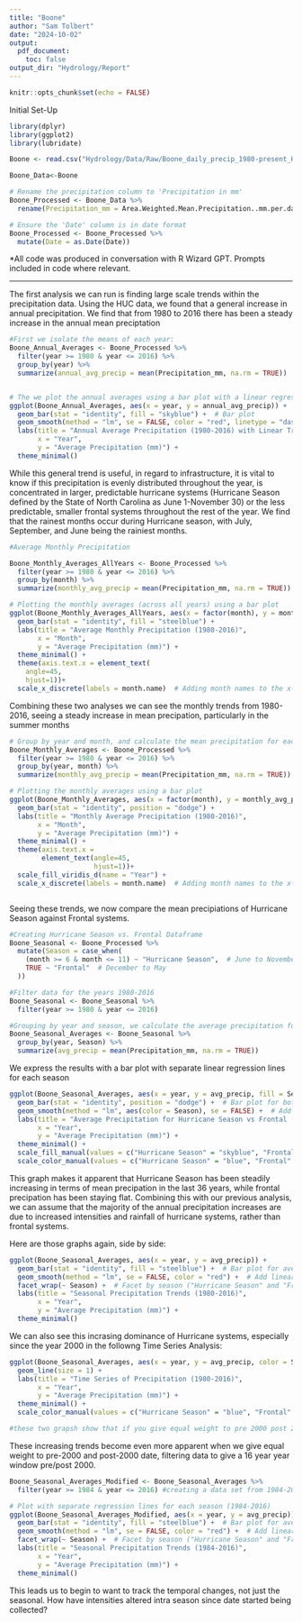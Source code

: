 ```yaml
---
title: "Boone"
author: "Sam Tolbert"
date: "2024-10-02"
output: 
  pdf_document:
    toc: false
output_dir: "Hydrology/Report"
---
```


```r
knitr::opts_chunk$set(echo = FALSE)

```

Initial Set-Up

```r

library(dplyr)
library(ggplot2)
library(lubridate)

Boone <- read.csv("Hydrology/Data/Raw/Boone_daily_precip_1980-present_HUC_050500010201_dayMet_split-dates-columns.csv", stringsAsFactors = TRUE)

Boone_Data<-Boone

# Rename the precipitation column to 'Precipitation in mm'
Boone_Processed <- Boone_Data %>%
  rename(Precipitation_mm = Area.Weighted.Mean.Precipitation..mm.per.day.)

# Ensure the 'Date' column is in date format
Boone_Processed <- Boone_Processed %>%
  mutate(Date = as.Date(Date))

```

*All code was produced in conversation with R Wizard GPT. Prompts included
in code where relevant.

----
The first analysis we can run is finding large scale trends within the
precipitation data. Using the HUC data, we found that a general increase in
annual precipitation. We find that from 1980 to 2016 there has been a steady
increase in the annual mean preciptation

```r

#First we isolate the means of each year:
Boone_Annual_Averages <- Boone_Processed %>%
  filter(year >= 1980 & year <= 2016) %>%
  group_by(year) %>%
  summarize(annual_avg_precip = mean(Precipitation_mm, na.rm = TRUE))


# The we plot the annual averages using a bar plot with a linear regression line
ggplot(Boone_Annual_Averages, aes(x = year, y = annual_avg_precip)) +
  geom_bar(stat = "identity", fill = "skyblue") +  # Bar plot
  geom_smooth(method = "lm", se = FALSE, color = "red", linetype = "dashed") +  # Linear regression line
  labs(title = "Annual Average Precipitation (1980-2016) with Linear Trend",
       x = "Year",
       y = "Average Precipitation (mm)") +
  theme_minimal()

```



While this general trend is useful, in regard to infrastructure,
it is vital to know if this precipitation is evenly distributed 
throughout the year, is concentrated in larger, predictable hurricane systems
(Hurricane Season defined by the State of North Carolina as June 1-November 30)
or the less predictable, smaller frontal systems throughout the rest of the
year. We find that the rainest months occur during Hurricane season, with
July, September, and June being the rainiest months.

```r

#Average Monthly Precipitation

Boone_Monthly_Averages_AllYears <- Boone_Processed %>%
  filter(year >= 1980 & year <= 2016) %>%
  group_by(month) %>%
  summarize(monthly_avg_precip = mean(Precipitation_mm, na.rm = TRUE))

# Plotting the monthly averages (across all years) using a bar plot
ggplot(Boone_Monthly_Averages_AllYears, aes(x = factor(month), y = monthly_avg_precip)) +
  geom_bar(stat = "identity", fill = "steelblue") +
  labs(title = "Average Monthly Precipitation (1980-2016)",
       x = "Month",
       y = "Average Precipitation (mm)") +
  theme_minimal() + 
  theme(axis.text.x = element_text(
    angle=45, 
    hjust=1))+
  scale_x_discrete(labels = month.name)  # Adding month names to the x-axis

```


Combining these two analyses we can see the monthly trends from 1980-2016, seeing
a steady increase in mean precipation, particularly in the summer months

```r

# Group by year and month, and calculate the mean precipitation for each month
Boone_Monthly_Averages <- Boone_Processed %>%
  filter(year >= 1980 & year <= 2016) %>%
  group_by(year, month) %>%
  summarize(monthly_avg_precip = mean(Precipitation_mm, na.rm = TRUE))

# Plotting the monthly averages using a bar plot
ggplot(Boone_Monthly_Averages, aes(x = factor(month), y = monthly_avg_precip, fill = factor(year))) +
  geom_bar(stat = "identity", position = "dodge") +
  labs(title = "Monthly Average Precipitation (1980-2016)",
       x = "Month",
       y = "Average Precipitation (mm)") +
  theme_minimal() + 
  theme(axis.text.x = 
        element_text(angle=45, 
                     hjust=1))+
  scale_fill_viridis_d(name = "Year") +
  scale_x_discrete(labels = month.name)  # Adding month names to the x-axis



```


Seeing these trends, we now compare the mean precipiations of Hurricane Season
against Frontal systems.
```r

#Creating Hurricane Season vs. Frontal Dataframe
Boone_Seasonal <- Boone_Processed %>%
  mutate(Season = case_when(
    (month >= 6 & month <= 11) ~ "Hurricane Season",  # June to November
    TRUE ~ "Frontal"  # December to May
  ))

#Filter data for the years 1980-2016
Boone_Seasonal <- Boone_Seasonal %>%
  filter(year >= 1980 & year <= 2016)

#Grouping by year and season, we calculate the average precipitation for each year and season
Boone_Seasonal_Averages <- Boone_Seasonal %>%
  group_by(year, Season) %>%
  summarize(avg_precip = mean(Precipitation_mm, na.rm = TRUE))
```


We express the results with a bar plot with separate linear regression lines for each season
```r

ggplot(Boone_Seasonal_Averages, aes(x = year, y = avg_precip, fill = Season)) +
  geom_bar(stat = "identity", position = "dodge") +  # Bar plot for both seasons side-by-side
  geom_smooth(method = "lm", aes(color = Season), se = FALSE) +  # Add separate linear regression lines for each season
  labs(title = "Average Precipitation for Hurricane Season vs Frontal (1980-2016)",
       x = "Year",
       y = "Average Precipitation (mm)") +
  theme_minimal() +
  scale_fill_manual(values = c("Hurricane Season" = "skyblue", "Frontal" = "orange")) +
  scale_color_manual(values = c("Hurricane Season" = "blue", "Frontal" = "red"))
```

This graph makes it apparent that Hurricane Season has been steadily increasing
in terms of mean precipation in the last 36 years, while frontal precipation
has been staying flat. Combining this with our previous analysis, we can assume
that the majority of the annual precipitation increases are due to
increased intensities and rainfall of hurricane systems,
rather than frontal systems.

Here are those graphs again, side by side:

```r
ggplot(Boone_Seasonal_Averages, aes(x = year, y = avg_precip)) +
  geom_bar(stat = "identity", fill = "steelblue") +  # Bar plot for average precipitation
  geom_smooth(method = "lm", se = FALSE, color = "red") +  # Add linear regression line
  facet_wrap(~ Season) +  # Facet by season ("Hurricane Season" and "Frontal")
  labs(title = "Seasonal Precipitation Trends (1980-2016)",
       x = "Year",
       y = "Average Precipitation (mm)") +
  theme_minimal()
```

We can also see this incrasing dominance of Hurricane systems, especially
since the year 2000 in the followng Time Series Analysis:
```r
ggplot(Boone_Seasonal_Averages, aes(x = year, y = avg_precip, color = Season, group = Season)) +
  geom_line(size = 1) +
  labs(title = "Time Series of Precipitation (1980-2016)",
       x = "Year",
       y = "Average Precipitation (mm)") +
  theme_minimal() +
  scale_color_manual(values = c("Hurricane Season" = "blue", "Frontal" = "red"))

#these two grapsh show that if you give equal weight to pre 2000 post 2000, then the frontal season shifts from a flat trend to a rising trend

```


These increasing trends become even more apparent when we give equal weight
to pre-2000 and post-2000 date, filtering data to give a 16 year 
year window pre/post 2000.


```r
Boone_Seasonal_Averages_Modified <- Boone_Seasonal_Averages %>%
  filter(year >= 1984 & year <= 2016) #creating a data set from 1984-2016

# Plot with separate regression lines for each season (1984-2016)
ggplot(Boone_Seasonal_Averages_Modified, aes(x = year, y = avg_precip)) +
  geom_bar(stat = "identity", fill = "steelblue") +  # Bar plot for average precipitation
  geom_smooth(method = "lm", se = FALSE, color = "red") +  # Add linear regression line
  facet_wrap(~ Season) +  # Facet by season ("Hurricane Season" and "Frontal")
  labs(title = "Seasonal Precipitation Trends (1984-2016)",
       x = "Year",
       y = "Average Precipitation (mm)") +
  theme_minimal()


```



This leads us to begin to want to track the temporal changes, not just the
seasonal. How have intensities altered intra season since date started being
collected?
